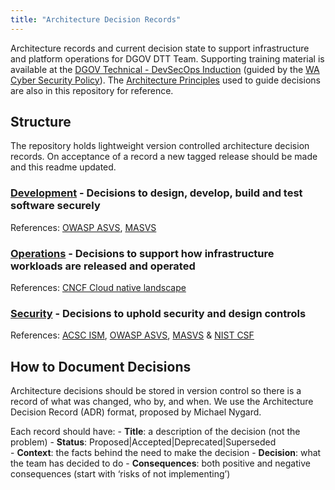 ```yaml
---
title: "Architecture Decision Records"
---
```


Architecture records and current decision state to support infrastructure and platform operations for DGOV DTT Team. Supporting training material is available at the [DGOV Technical - DevSecOps Induction](https://soc.cyber.wa.gov.au/training/devsecops-induction/) (guided by the [WA Cyber Security Policy](https://www.wa.gov.au/government/publications/2024-wa-government-cyber-security-policy)). The [Architecture Principles](./architecture-principles.md) used to guide decisions are also in this repository for reference.

## Structure

The repository holds lightweight version controlled architecture decision records. On acceptance of a record a new tagged release should be made and this readme updated.

### [Development](/development/) - Decisions to design, develop, build and test software securely

References: [OWASP ASVS](https://owasp.org/www-project-application-security-verification-standard/), [MASVS](https://mas.owasp.org/MASVS/)

### [Operations](/operations/) - Decisions to support how infrastructure workloads are released and operated

References: [CNCF Cloud native landscape](https://landscape.cncf.io/)

### [Security](/security/) - Decisions to uphold security and design controls  

References: [ACSC ISM](https://www.cyber.gov.au/resources-business-and-government/essential-cyber-security/ism), [OWASP ASVS](https://owasp.org/www-project-application-security-verification-standard/), [MASVS](https://mas.owasp.org/MASVS/) & [NIST CSF](https://www.nist.gov/cyberframework)

## How to Document Decisions

Architecture decisions should be stored in version control so there is a record of what was changed, who by, and when. We use the Architecture Decision Record (ADR) format, proposed by Michael Nygard.

Each record should have:
- **Title**: a description of the decision (not the problem)
- **Status**: Proposed|Accepted|Deprecated|Superseded  
- **Context**: the facts behind the need to make the decision
- **Decision**: what the team has decided to do
- **Consequences**: both positive and negative consequences (start with 'risks of not implementing')
